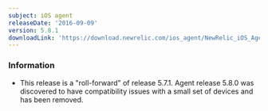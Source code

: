 ```yaml
---
subject: iOS agent
releaseDate: '2016-09-09'
version: 5.8.1
downloadLink: 'https://download.newrelic.com/ios_agent/NewRelic_iOS_Agent_5.8.1.zip'
---
```


### Information

* This release is a "roll-forward" of release 5.7.1. Agent release 5.8.0 was discovered to have compatibility issues with a small set of devices and has been removed.
